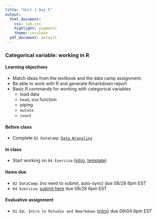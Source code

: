 ```yaml
---
title: "Unit 1 Day 5"
output: 
  html_document:
    css: lab.css
    highlight: pygments
    theme: cerulean
  pdf_document: default
---
```

### Categorical variable: working in R

#### Learning objectives 
* Match ideas from the textbook and the data camp assignment.
* Be able to work with R and generate Rmarkdown report
* Basic R commands for working with categorical variables
    * load data
    * `head`, `dim` function
    * piping
    * `mutate`
    * `count`

#### Before class
* Complete `02 DataCamp`: [`Data Wrangling`](https://www.datacamp.com/enterprise/stat-140-4d36b3ad-0b0b-4a65-af2d-5e38ac9deb7c/assignments)

#### In class
* Start working on `04 Exercise` ([intro](http://sshanshans.github.io/stat140/labs/u1d5/intro), [template](http://sshanshans.github.io/stat140/labs/u1d5/Exercise04))

#### Items due
* `02 DataCamp`: (no need to submit, auto-sync) due 08/28 6pm EST
* `04 Exercise`: [submit here](https://moodle.mtholyoke.edu/mod/assign/view.php?id=547284) due 08/28 6pm EST

#### Evaluative assignment
* `01 EA: Intro to Rstudio and Rmarkdown` ([intro](https://sshanshans.github.io/stat140/eas/ea1)) due 09/04 6pm EST
